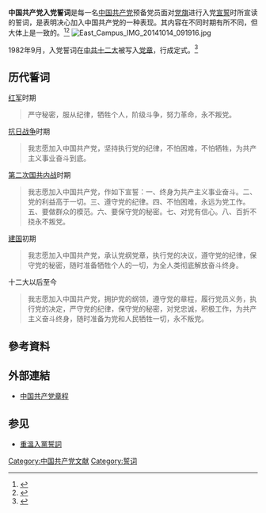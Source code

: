 '''中国共产党入党誓词'''是每一名[[中国共产党|中国共产党]]预备党员面对[[中國共產黨黨旗黨徽|党旗]]进行入党[[宣誓|宣誓]]时所宣读的誓词，是表明决心加入中国共产党的一种表现。其内容在不同时期有所不同，但大体上是一致的。<ref>{{cite web|title=中国共产党各时期的入党誓词|url=http://cpc.people.com.cn/GB/64156/65682/4442302.html|accessdate=2020-12-26|publisher=人民网-中国共产党新闻网|archiveurl=https://web.archive.org/web/20200506201144/http://cpc.people.com.cn/GB/64156/65682/4442302.html|archivedate=2020-05-06|dead-url=no}}</ref><ref>{{Cite book|url=https://books.google.com/books?id=qz2-DwAAQBAJ&pg=PA17|publisher=新華出版社|date=2018-03-01|isbn=978-7-5166-3760-9|first=劉玉瑛，|last=馬正立著|title=與領導幹部談政治忠誠|pages=17|access-date=2020-12-26|archive-date=2022-04-07|archive-url=https://web.archive.org/web/20220407160820/https://books.google.com/books?id=qz2-DwAAQBAJ&pg=PA17}}</ref>
[[File:East_Campus_IMG_20141014_091916.jpg|thumb]]

1982年9月，入党誓词在[[中国共产党第十二次全国代表大会|中共十二大]]被写入[[中国共产党章程|党章]]，行成定式。<ref>{{Cite book|url=https://books.google.com/books?id=seh6DwAAQBAJ&pg=PT85|publisher=Beijing Book Co. Inc.|date=2016-10-01|isbn=978-7-202-11427-8|last=西柏坡纪念馆|title=西柏坡纪念馆 作风建设在路上|pages=85}}</ref>

== 历代誓词 ==
;[[中国工农红军|红军]]时期
<blockquote>严守秘密，服从纪律，牺牲个人，阶级斗争，努力革命，永不叛党。</blockquote>
;[[中国抗日战争|抗日战争]]时期
<blockquote>我志愿加入中国共产党，坚持执行党的纪律，不怕困难，不怕牺牲，为共产主义事业奋斗到底。</blockquote>
;[[第二次国共内战|第二次国共内战]]时期
<blockquote>我志愿加入中国共产党，作如下宣誓：一、终身为共产主义事业奋斗。二、党的利益高于一切。三、遵守党的纪律。四、不怕困难，永远为党工作。五、要做群众的模范。六、要保守党的秘密。七、对党有信心。八、百折不挠永不叛党。</blockquote>
;[[中华人民共和国开国大典|建国]]初期
<blockquote>我志愿加入中国共产党，承认党纲党章，执行党的决议，遵守党的纪律，保守党的秘密，随时准备牺牲个人的一切，为全人类彻底解放奋斗终身。</blockquote>
;十二大以后至今
<blockquote>我志愿加入中国共产党，拥护党的纲领，遵守党的章程，履行党员义务，执行党的决定，严守党的纪律，保守党的秘密，对党忠诚，积极工作，为共产主义奋斗终身，随时准备为党和人民牺牲一切，永不叛党。</blockquote>

== 參考資料 ==
{{reflist}}

== 外部連結 ==
* [http://news.xinhuanet.com/politics/2017-10/28/c_1121870794_2.htm 中国共产党章程]{{Wayback|url=http://news.xinhuanet.com/politics/2017-10/28/c_1121870794_2.htm |date=20171107011830 }}

== 参见 ==
* [[重溫入黨誓詞|重溫入黨誓詞]]

{{中国共产党的有关信息}}

[[Category:中国共产党文献|Category:中国共产党文献]]
[[Category:誓词|Category:誓词]]